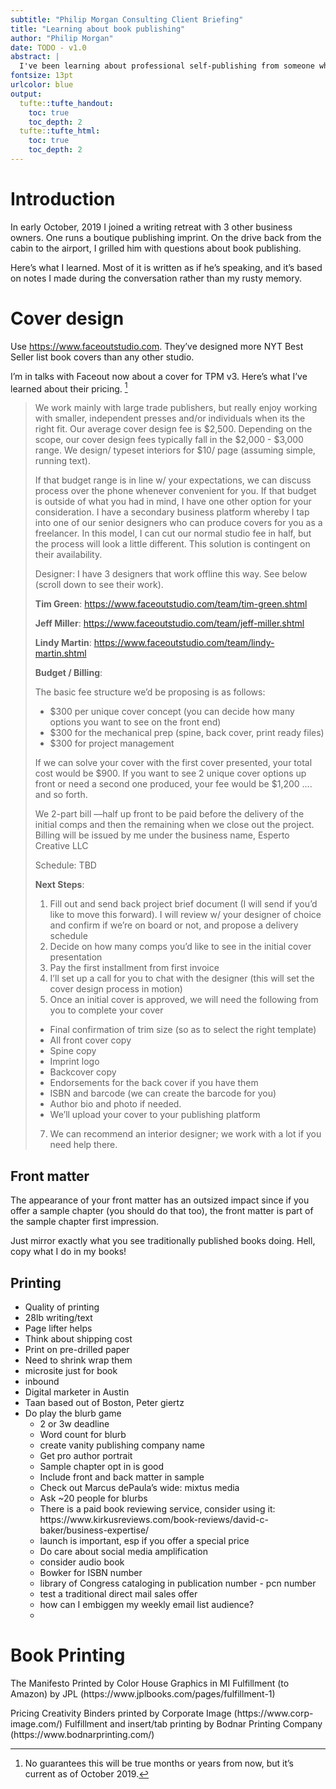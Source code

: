 ```yaml
---
subtitle: "Philip Morgan Consulting Client Briefing"
title: "Learning about book publishing"
author: "Philip Morgan"
date: TODO - v1.0
abstract: |
  I've been learning about professional self-publishing from someone who runs a boutique imprint. In this briefing I share what I've learned with you.
fontsize: 13pt
urlcolor: blue
output:
  tufte::tufte_handout:
    toc: true
    toc_depth: 2
  tufte::tufte_html:
    toc: true
    toc_depth: 2
---
```


# Introduction

In early October, 2019 I joined a writing retreat with 3 other business owners. One runs a boutique publishing imprint. On the drive back from the cabin to the airport, I grilled him with questions about book publishing.

Here's what I learned. Most of it is written as if he's speaking, and it's based on notes I made during the conversation rather than my rusty memory.

# Cover design

Use <https://www.faceoutstudio.com>. They've designed more NYT Best Seller list book covers than any other studio.

I'm in talks with Faceout now about a cover for TPM v3. Here's what I've learned about their pricing. ^[No guarantees this will be true months or years from now, but it's current as of October 2019.]

> We work mainly with large trade publishers, but really enjoy working with smaller, independent presses and/or individuals when its the right fit. Our average cover design fee is $2,500. Depending on the scope, our cover design fees typically fall in the $2,000 - $3,000 range. We design/ typeset interiors for $10/ page (assuming simple, running text). 
> 
> If that budget range is in line w/ your expectations, we can discuss process over the phone whenever convenient for you. If that budget is outside of what you had in mind, I have one other option for your consideration. I have a secondary business platform whereby I tap into one of our senior designers who can produce covers for you as a freelancer. In this model, I can cut our normal studio fee in half, but the process will look a little different. This solution is contingent on their availability.
> 
> Designer: I have 3 designers that work offline this way. See below (scroll down to see their work).
> 
> **Tim Green**: <https://www.faceoutstudio.com/team/tim-green.shtml>
> 
> **Jeff Miller**: <https://www.faceoutstudio.com/team/jeff-miller.shtml>
> 
> **Lindy Martin**: <https://www.faceoutstudio.com/team/lindy-martin.shtml>
> 
> **Budget / Billing**:
> 
> The basic fee structure we’d be proposing is as follows:
> 
> - $300 per unique cover concept (you can decide how many options you want to see on the front end)
> - $300 for the mechanical prep (spine, back cover, print ready files)
> - $300 for project management
> 
> If we can solve your cover with the first cover presented, your total cost would be $900. If you want to see 2 unique cover options up front or need a second one produced, your fee would be $1,200 …. and so forth. 
> 
> We 2-part bill ––half up front to be paid before the delivery of the initial comps and then the remaining when we close out the project. Billing will be issued by me under the business name,  Esperto Creative LLC
> 
> Schedule: TBD
> 
> **Next Steps**:
> 
> 1. Fill out and send back project brief document (I will send if you’d like to move this forward). I will review w/ your designer of choice and confirm if we’re on board or not, and propose a delivery schedule
> 2. Decide on how many comps you’d like to see in the initial cover presentation
> 3. Pay the first installment from first invoice
> 4. I’ll set up a call for you to chat with the designer (this will set the cover design process in motion)
> 5. Once an initial cover is approved, we will need the following from you to complete your cover
> - Final confirmation of trim size (so as to select the right template)
> - All front cover copy
> - Spine copy
> - Imprint logo
> - Backcover copy
> - Endorsements for the back cover if you have them
> - ISBN and barcode (we can create the barcode for you)
> - Author bio and photo if needed.
> - We’ll upload your cover to your publishing platform
> 7. We can recommend an interior designer; we work with a lot if you need help there.

## Front matter

The appearance of your front matter has an outsized impact since if you offer a sample chapter (you should do that too), the front matter is part of the sample chapter first impression.

Just mirror exactly what you see traditionally published books doing. Hell, copy what I do in my books!

## Printing




- Quality of printing
- 28lb writing/text
- Page lifter helps
- Think about shipping cost
- Print on pre-drilled paper
- Need to shrink wrap them
- microsite just for book
- inbound
- Digital marketer in Austin
- Taan based out of Boston, Peter giertz
- Do play the blurb game
    - 2 or 3w deadline
    - Word count for blurb
  - create vanity publishing company name
  - Get pro author portrait
  - Sample chapter opt in is good
  - Include front and back matter in sample
  - Check out Marcus dePaula's wide: mixtus media
  - Ask ~20 people for blurbs
  - There is a paid book reviewing service, consider using it: https://www.kirkusreviews.com/book-reviews/david-c-baker/business-expertise/
  - launch is important, esp if you offer a special price
  - Do care about social media amplification
  - consider audio book
  - Bowker for ISBN number
  - library of Congress cataloging in publication number - pcn number
  - test a traditional direct mail sales offer
  - how can I embiggen my weekly email list audience?
  - 


# Book Printing

The Manifesto
Printed by Color House Graphics in MI
Fulfillment (to Amazon) by JPL (https://www.jplbooks.com/pages/fulfillment-1)

Pricing Creativity
Binders printed by Corporate Image (https://www.corp-image.com/)
Fulfillment and insert/tab printing by Bodnar Printing Company (https://www.bodnarprinting.com/)